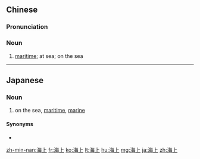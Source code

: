 ==Chinese==
{{zh-forms}}

===Pronunciation===
{{zh-pron
|m=hǎishàng
|c=hoi2 soeng6
|h=pfs=hói-song
|mn=hái-siāng/hái-siōng
|cat=n
}}

===Noun===
{{zh-noun}}

# [[maritime]]; at sea; on the sea

----

==Japanese==
{{ja-kanjitab|かい|じょう|yomi=on}}

===Noun===
{{ja-noun|かいじょう}}

# on the sea, [[maritime]], [[marine]]

====Synonyms====
* {{ja-r|洋上|ようじょう}}

[[zh-min-nan:海上]]
[[fr:海上]]
[[ko:海上]]
[[lt:海上]]
[[hu:海上]]
[[mg:海上]]
[[ja:海上]]
[[zh:海上]]